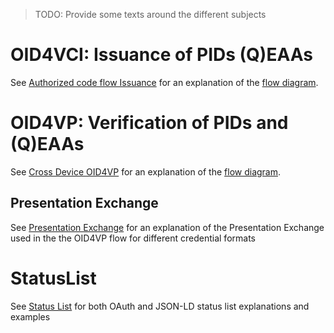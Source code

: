 > TODO: Provide some texts around the different subjects

# OID4VCI: Issuance of PIDs (Q)EAAs

See [Authorized code flow Issuance](./issuance) for an explanation of
the [flow diagram](/assets/Issuance-Authorization-code.svg).

# OID4VP: Verification of PIDs and (Q)EAAs

See [Cross Device OID4VP](./verification) for an explanation of
the [flow diagram](/assets/OID4VP-cross-device.svg').


## Presentation Exchange

See [Presentation Exchange](./verification/presentation-exchange) for an explanation of the Presentation Exchange used in the the
OID4VP flow for different credential formats

# StatusList
See [Status List](./status-list) for both OAuth and JSON-LD status list explanations and examples
